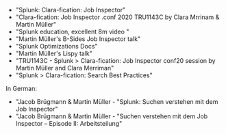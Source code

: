 
* <Link to="https://www.splunk.com/en_us/blog/tips-and-tricks/splunk-clara-fication-job-inspector.html" openInNewContext>"Splunk: Clara-fication: Job Inspector"</Link>
* <Link to="https://conf.splunk.com/files/2020/slides/TRU1143C.pdf" openInNewContext>"Clara-fication: Job Inspector .conf 2020 TRU1143C by Clara Mrrinam & Martin Müller"
* <Link to="https://www.youtube.com/watch?v=n3OqaB6GVXs" openInNewContext>"Splunk education, excellent 8m video "</Link>
* <Link to="https://www.youtube.com/watch?v=1QCZ5klSptM" openInNewContext>"​Martin Müller's B-Sides Job Inspector talk"</Link>
* <Link to="https://docs.splunk.com/Documentation/Splunk/latest/Search/Built-inoptimization" openInNewContext>"​​Splunk Optimizations Docs"</Link>
* <Link to="https://conf.splunk.com/files/2019/summit/FN1003.mp4" openInNewContext>"​Martin Müller's Lispy talk"</Link>
* <Link to="https://conf.splunk.com/watch/conf-online.html?search=TRU1143C" openInNewContext>"TRU1143C - Splunk > Clara-fication: Job Inspector conf20 session by Martin Müller and Clara Merriman"</Link>
* <Link to="https://www.splunk.com/en_us/blog/customers/splunk-clara-fication-search-best-practices.html" openInNewContext>"Splunk > Clara-fication: Search Best Practices"</Link>

In German: 
* <Link to="https://www.consist.de/de/unternehmen/blog/artikel/Splunk-Suchen-verstehen-mit-dem-Job-Inspector#" openInNewContext>"Jacob Brügmann & Martin Müller - "Splunk: Suchen verstehen mit dem Job Inspector"</Link>
* <Link to="https://www.consist.de/de/unternehmen/blog/artikel/Splunk-Suchen-verstehen-mit-dem-Job-Inspector-Episode-II-Arbeitsteilung/" openInNewContext>"Jacob Brügmann & Martin Müller - "Suchen verstehen mit dem Job Inspector – Episode II: Arbeitsteilung"</Link>

